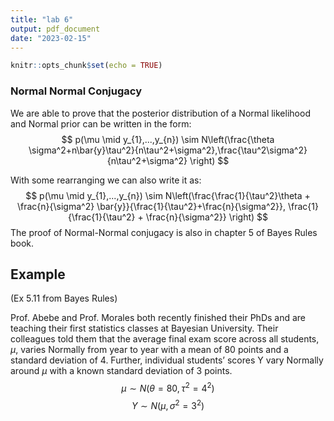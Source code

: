 ```yaml
---
title: "lab 6"
output: pdf_document
date: "2023-02-15"
---
```


```r
knitr::opts_chunk$set(echo = TRUE)
```
### Normal Normal Conjugacy
We are able to prove that the posterior distribution of a Normal likelihood and Normal prior can be written in the form:
$$
p(\mu \mid y_{1},...,y_{n}) \sim N\left(\frac{\theta \sigma^2+n\bar{y}\tau^2}{n\tau^2+\sigma^2},\frac{\tau^2\sigma^2}{n\tau^2+\sigma^2} \right)
$$

With some rearranging we can also write it as:
$$
p(\mu \mid y_{1},...,y_{n}) \sim N\left(\frac{\frac{1}{\tau^2}\theta + \frac{n}{\sigma^2} \bar{y}}{\frac{1}{\tau^2}+\frac{n}{\sigma^2}}, \frac{1}{\frac{1}{\tau^2} + \frac{n}{\sigma^2}} \right)
$$
The proof of Normal-Normal conjugacy is also in chapter 5 of Bayes Rules book.

## Example
(Ex 5.11 from Bayes Rules)

Prof. Abebe and Prof. Morales both recently finished their PhDs and are teaching their first statistics classes at Bayesian University. Their colleagues told them that the average final exam score across all students, $\mu$, varies Normally from year to year with a mean of 80 points and a standard deviation of 4. Further, individual students’ scores Y vary Normally around $\mu$
with a known standard deviation of 3 points.
$$\mu \sim N(\theta = 80, \tau^2 = 4^2)$$
$$Y \sim N(\mu, \sigma^2 = 3^2)$$
\begin{enumerate}
  \item Prof. Abebe conducts the final exam and observes that his 32 students scored an average of 86 points. Calculate the posterior mean and variance of $\mu$ using the data from Prof. Abebe’s class.
$$
\begin{aligned}
p(\mu \mid y_{11},...,y_{1n_1}) &\sim N\left(\frac{\frac{1}{\tau^2}\theta + \frac{n_1}{\sigma_1^2} \bar{y_1}}{\frac{1}{\tau^2}+\frac{n_1}{\sigma_1^2}}, \frac{1}{\frac{1}{\tau^2} + \frac{n_1}{\sigma_1^2}} \right) \\
&\sim N\left(\frac{\frac{1}{4^2}*80 + \frac{32}{3^2} * 86}{\frac{1}{4^2}+\frac{32}{3^2}}, \frac{1}{\frac{1}{4^2} + \frac{32}{3^2}} \right) \\
&\sim N(85.8964, 0.2764)
\end{aligned}
$$
  \item Prof. Morales conducts the final exam and observes that her 32 students scored an average of 82 points. Calculate the posterior mean and variance of $\mu$ using the data from Prof. Morales’ class.
$$
\begin{aligned}
p(\mu \mid y_{21},...,y_{2n_2}) &\sim N\left(\frac{\frac{1}{\tau^2}\theta + \frac{n_2}{\sigma_2^2} \bar{y_2}}{\frac{1}{\tau^2}+\frac{n_2}{\sigma_2^2}}, \frac{1}{\frac{1}{\tau^2} + \frac{n_2}{\sigma_2^2}} \right) \\
&\sim N\left(\frac{\frac{1}{4^2}*80 + \frac{32}{3^2} * 82}{\frac{1}{4^2}+\frac{32}{3^2}}, \frac{1}{\frac{1}{4^2} + \frac{32}{3^2}} \right) \\
&\sim N(81.9655, 0.2764)
\end{aligned}
$$
  \item Next, use Prof. Abebe and Prof. Morales’ combined exams to calculate the posterior mean and variance of $\mu$.
$$
\begin{aligned}
p(\mu \mid y_{11},...,y_{1n_1}, y_{21},...,y_{2n_2}) &\sim N\left(\frac{\frac{1}{\tau^2}\theta + \frac{n}{\sigma^2} \bar{y}}{\frac{1}{\tau^2}+\frac{n}{\sigma^2}}, \frac{1}{\frac{1}{\tau^2} + \frac{n_1}{\sigma^2}} \right) \\
&\sim N\left(\frac{\frac{1}{4^2}*80 + \frac{32+32}{3^2} * \frac{\sum y_1 + \sum y_2}{32+32}}{\frac{1}{4^2}+\frac{32+32}{3^2}}, \frac{1}{\frac{1}{4^2} + \frac{32+32}{3^2}} \right) \\
&\sim N\left(\frac{\frac{1}{16}*80 + \frac{64}{9} * \frac{32\bar{y}_1 + 32\bar{y}_2}{64}}{\frac{1}{16}+\frac{64}{9}}, \frac{1}{\frac{1}{16} + \frac{64}{9}} \right) \\
&\sim N(83.9652, 0.1394)
\end{aligned}
$$
\end{enumerate}